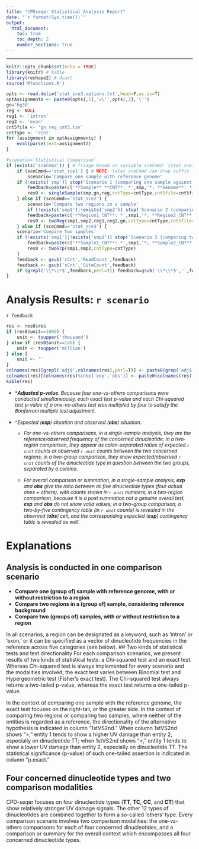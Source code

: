 ```yaml
---
title: "CPDseqer Statistical Analysis Report"
date: "`r format(Sys.time())`"
output:
  html_document:
    toc: true
    toc_depth: 2
    number_sections: true
---
```


<style type="text/css">
.main-container {
  max-width: 90%;
  margin-left: auto;
  margin-right: auto;
}
</style>
---

```r
knitr::opts_chunk$set(echo = TRUE)
library(knitr) # kable
library(reshape2) # dcast
source('Rfunctions.R')
```
```r
opts <- read.delim('stat_sce3.options.txt',head=F,as.is=T) 
optAssignments <- paste0(opts[,1],'=\'',opts[,2],'\'')
gn='hg38'
reg <- NULL
reg1 <- 'intron'
reg2 <- 'exon'
cnt5file <- 'gn_reg_cnt5.tsv'
cntType <- 'rCnt'
for (assignment in optAssignments) {
	eval(parse(text=assignment))
}

#scenario='Statistical Comparison'
if (exists('sceCmmd')) { # Triage based on variable sceCmmd: {stat_sce1,stat_sce2,stat_sce3}
	if (sceCmmd=='stat_sce1') { # NOTE: later sceCmmd can drop suffix .R
		scenario='Compare one sample with reference genome'
    if (!exists('smp')) stop('Scenario 1 (comparing one sample against reference) requires one sample\'s CNT file!')
		feedback=paste(c('**Sample** **CNT**: *',smp,'*; **Genome**: *',gn,'*; **CountType**: *',cntType,'*; **Region**: *',reg,'*'),collapse='')
		res0 <- singleSample(smp,gn,reg,cntType=cntType,cnt5file=cnt5file,nDigit=3)	
	} else if (sceCmmd=='stat_sce2') {
		scenario='Compare two regions in a sample'
		if (!exists('smp1')|!exists('smp2')) stop('Scenario 2 (comparing two regions) requires two regions\' CNT files!')
		feedback=paste(c('**Region1_CNT**: *',smp1,'*; **Region2_CNT**: *',smp2,'*; **Genome**: *',gn,'*; **CountType**: *',cntType,'*; **Region1_reference**: *',reg1,'*; **Region2_reference**: *',reg2,'*'),collapse='')
		res0 <- twoReg(smp1,smp2,reg1,reg2,gn,cntType=cntType,cnt5file=cnt5file)
	} else if (sceCmmd=='stat_sce3') {
    scenario='Compare two samples'
    if (!exists('smp1')|!exists('smp2')) stop('Scenario 3 (comparing two samples) requires two samples\' CNT files!')
		feedback=paste(c('**Sample1_CNT**: *',smp1,'*; **Sample2_CNT**: *',smp2,'*; **CountType**: *',cntType,'*'),collapse='')
		res0 <- twoGrp(smp1,smp2,cntType=cntType)
	}
	feedback <- gsub('rCnt','ReadCount',feedback)
	feedback <- gsub('sCnt','SiteCount',feedback)
	if (grepl('\\*\\*$',feedback,perl=T)) feedback=gsub('\\*\\*$','',feedback,perl=T)
}
```
# Analysis Results: `r scenario`
`r feedback`

```r
res <- res0$res
if (res0$unit==1000) { 
	unit <- toupper('thousand')
} else if (res0$unit==1e6) {
	unit <- toupper('million')
} else {
	unit <- ''
}
colnames(res)[grepl('adj$',colnames(res),perl=T)] <- paste0(grep('adj$',colnames(res),perl=T,val=T),'*')
colnames(res)[colnames(res)%in%c('exp','obs')] <- paste0(colnames(res)[colnames(res)%in%c('exp','obs')],'^')
kable(res)
```

* <font size="2">*_**Adjusted** **p-value**. Because four one-vs-others comparisons were conducted simultaneously, each exact test p-value and each Chi-squared test p-value of a one-vs-others test was multipled by four to satisfy the Bonferroni multiple test adjustment._



* ^_Expected (**exp**) situation and observed (**obs**) situation._ 

	+ _For one-vs-others comparisons, in a single-sample analysis, they are the reference/observed frequency of the concerned dinucleotide; in a two-region comparison, they appear as colon-separated ratios of expected `r unit` counts or observed `r unit` counts between the two concerned regions; in a two-group comparison, they show expected/observed `r unit` counts of the dinucleotide type in question between the two groups, separated by a comma._ 

	+ _For overall comparison or summation, in a single-sample analysis, **exp** and **obs** give the ratio between all five dinucleotide types (four actual ones + others), with counts shown in `r unit` numbers; in a two-region comparison, because it is a post summation not a genuine overall test, **exp** and **obs** do not show valid values; in a two-group comparison, a two-by-five contingency table (in `r unit` counts) is revealed in the observed (**obs**) cell, and the corresponding expected (**exp**) contingency table is revealed as well._</font>


# Explanations
## Analysis is conducted in one comparison scenario
* __Compare one (group of) sample with reference genome, with or without restriction to a region__
* __Compare two regions in a (group of) sample, considering reference background__
* __Compare two (groups of) samples, with or without restriction to a region__

In all scenarios, a region can be designated as a keyword, such as 'intron' or 'exon,' or it can be specified as a vector of dinucleotide frequencies in the reference across five categories (see below).
## Two kinds of statistical tests and test directionality
For each comparison scenarios, we present results of two kinds of statistical tests: a Chi-squared test and an exact test. Whereas Chi-squared test is always implemented for every scenario and the modalities involved, the exact test varies between Binomial test and Hypergeometric test (Fisher’s exact test). The Chi-squared test always returns a two-tailed p-value, whereas the exact test returns a one-tailed p-value.

In the context of comparing one sample with the reference genome, the exact test focuses on the right-tail, or the greater side. In the context of comparing two regions or comparing two samples, where neither of the entities is regarded as a reference, the directionality of the alternative hypothesis is indicated in column "1stVS2nd." When column 1stVS2nd shows ">," entity 1 tends to show a higher UV damage than entity 2, especially on dinucleotide TT; when 1stVS2nd shows "<," entity 1 tends to show a lower UV damage than entity 2, especially on dinucleotide TT. The statistical significance (p-value) of such one-tailed assertion is indicated in column "p.exact."

## Four concerned dinucleotide types and two comparison modalities
CPD-seqer focuses on four dinucleotide types (**TT**, **TC,** **CC**, and **CT**) that show relatively stronger UV damage signals. The other 12 types of dinucleotides are combined together to form a so-called ‘others’ type. Every comparison scenario involves two comparison modalities: the one-vs-others comparisons for each of four concerned dinucleotides, and a comparison or summary for the overall context which encompasses all four concerned dinucleotide types.

